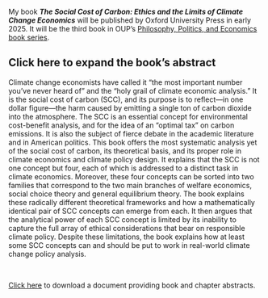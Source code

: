My book ***The Social Cost of Carbon: Ethics and the Limits of Climate Change Economics*** will be published by Oxford University Press in early 2025. It will be the third book in OUP's [Philosophy, Politics, and Economics book series](https://ppebookseries.org/).

::: {.callout-note collapse="true" icon="false"}
## Click here to expand the book's abstract

Climate change economists have called it "the most important number you've never heard of" and the "holy grail of climate economic analysis." It is the social cost of carbon (SCC), and its purpose is to reflect---in one dollar figure---the harm caused by emitting a single ton of carbon dioxide into the atmosphere. The SCC is an essential concept for environmental cost-benefit analysis, and for the idea of an "optimal tax" on carbon emissions. It is also the subject of fierce debate in the academic literature and in American politics. This book offers the most systematic analysis yet of the social cost of carbon, its theoretical basis, and its proper role in climate economics and climate policy design. It explains that the SCC is not one concept but four, each of which is addressed to a distinct task in climate economics. Moreover, these four concepts can be sorted into two families that correspond to the two main branches of welfare economics, social choice theory and general equilibrium theory. The book explains these radically different theoretical frameworks and how a mathematically identical pair of SCC concepts can emerge from each. It then argues that the analytical power of each SCC concept is limited by its inability to capture the full array of ethical considerations that bear on responsible climate policy. Despite these limitations, the book explains how at least some SCC concepts can and should be put to work in real-world climate change policy analysis.
:::

\

[Click here](https://github.com/paul-kelleher/paul-kelleher.github.io/blob/main/sccbook/Book%20overview.pdf?raw=true) to download a document providing book and chapter abstracts.
